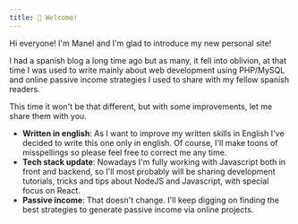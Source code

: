 ```yaml
---
title: 🚀 Welcome!
---
```

Hi everyone! I'm Manel and I'm glad to introduce my new personal site!

I had a spanish blog a long time ago but as many, it fell into oblivion, at that time I was used to write mainly about web development using PHP/MySQL and online passive income strategies I used to share with my fellow spanish readers.

This time it won't be that different, but with some improvements, let me share them with you.

* **Written in english**: As I want to improve my written skills in English I've decided to write this one only in english. Of course, I'll make toons of misspellings so please feel free to correct me any time.
* **Tech stack update**: Nowadays I'm fully working with Javascript both in front and backend, so I'll most probably will be sharing development tutorials, tricks and tips about NodeJS and Javascript, with special focus on React.
* **Passive income**: That doesn't change. I'll keep digging on finding the best strategies to generate passive income via online projects.